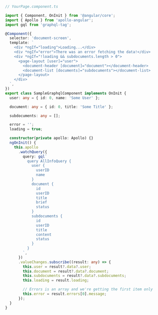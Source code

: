 ```ts
// YourPage.component.ts

import { Component, OnInit } from '@angular/core';
import { Apollo } from 'apollo-angular';
import gql from 'graphql-tag';

@Component({
  selector: 'document-screen',
  template: `
    <div *ngIf="loading">Loading...</div>
    <div *ngIf="error">There was an error fetching the data!</div>
    <div *ngIf="!loading && subdocuments.length > 0">
      <page-layout [user]="user">
        <document-header [document]="document"></document-header>
        <document-list [documents]="subdocuments"></document-list>
      </page-layout>
    </div>
  `,
})
export class SampleGraphqlComponent implements OnInit {
  user: any = { id: 0, name: 'Some User' };

  document: any = { id: 0, title: 'Some Title' };

  subdocuments: any = [];

  error = '';
  loading = true;

  constructor(private apollo: Apollo) {}
  ngOnInit() {
    this.apollo
      .watchQuery({
        query: gql`
          query AllInfoQuery {
            user {
              userID
              name
            }
            document {
              id
              userID
              title
              brief
              status
            }
            subdocuments {
              id
              userID
              title
              content
              status
            }
          }
        `,
      })
      .valueChanges.subscribe((result: any) => {
        this.user = result?.data?.user;
        this.document = result?.data?.document;
        this.subdocuments = result?.data?.subdocuments;
        this.loading = result.loading;

        // Errors is an array and we're getting the first item only
        this.error = result.errors[0].message;
      });
  }
}
```